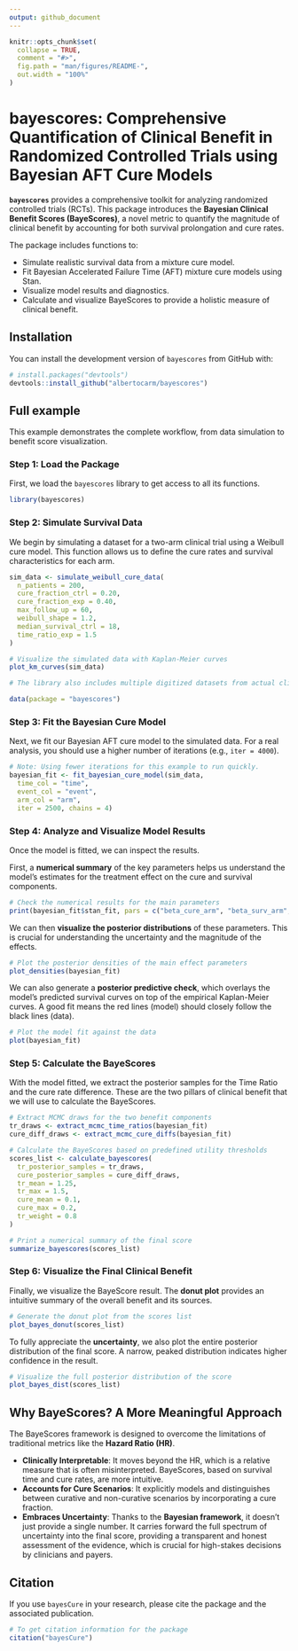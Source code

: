 ```yaml
---
output: github_document
---
```


```r
knitr::opts_chunk$set(
  collapse = TRUE,
  comment = "#>",
  fig.path = "man/figures/README-",
  out.width = "100%"
)
```

# bayescores: Comprehensive Quantification of Clinical Benefit in Randomized Controlled Trials using Bayesian AFT Cure Models 
**`bayescores`** provides a comprehensive toolkit for analyzing randomized controlled trials (RCTs). This package introduces the **Bayesian Clinical Benefit Scores (BayeScores)**, a novel metric to quantify the magnitude of clinical benefit by accounting for both survival prolongation and cure rates.

The package includes functions to:

* Simulate realistic survival data from a mixture cure model.
* Fit Bayesian Accelerated Failure Time (AFT) mixture cure models using Stan.
* Visualize model results and diagnostics.
* Calculate and visualize BayeScores to provide a holistic measure of clinical benefit.

## Installation

You can install the development version of `bayescores` from GitHub with:

```r
# install.packages("devtools")
devtools::install_github("albertocarm/bayescores")
```

## Full example

This example demonstrates the complete workflow, from data simulation to benefit score visualization.

### Step 1: Load the Package

First, we load the `bayescores` library to get access to all its functions.

```r
library(bayescores)
```

### Step 2: Simulate Survival Data

We begin by simulating a dataset for a two-arm clinical trial using a Weibull cure model. This function allows us to define the cure rates and survival characteristics for each arm.

```r
sim_data <- simulate_weibull_cure_data(
  n_patients = 200,
  cure_fraction_ctrl = 0.20,
  cure_fraction_exp = 0.40,
  max_follow_up = 60,
  weibull_shape = 1.2,
  median_survival_ctrl = 18,
  time_ratio_exp = 1.5
)

# Visualize the simulated data with Kaplan-Meier curves
plot_km_curves(sim_data)

# The library also includes multiple digitized datasets from actual clinical trials (facsimiles) across curative and non-curative settings, featuring various therapies such as chemotherapy, targeted therapies, and immunotherapy. The datasets include survival curves with diverse morphologies, late effects, crossing hazards, etc.

data(package = "bayescores")

```

### Step 3: Fit the Bayesian Cure Model

Next, we fit our Bayesian AFT cure model to the simulated data. For a real analysis, you should use a higher number of iterations (e.g., `iter = 4000`).

```r
# Note: Using fewer iterations for this example to run quickly.
bayesian_fit <- fit_bayesian_cure_model(sim_data,
  time_col = "time",
  event_col = "event",
  arm_col = "arm",
  iter = 2500, chains = 4)
```

### Step 4: Analyze and Visualize Model Results

Once the model is fitted, we can inspect the results.

First, a **numerical summary** of the key parameters helps us understand the model's estimates for the treatment effect on the cure and survival components.

```r
# Check the numerical results for the main parameters
print(bayesian_fit$stan_fit, pars = c("beta_cure_arm", "beta_surv_arm", "alpha"))
```

We can then **visualize the posterior distributions** of these parameters. This is crucial for understanding the uncertainty and the magnitude of the effects.

```r
# Plot the posterior densities of the main effect parameters
plot_densities(bayesian_fit)
```

We can also generate a **posterior predictive check**, which overlays the model's predicted survival curves on top of the empirical Kaplan-Meier curves. A good fit means the red lines (model) should closely follow the black lines (data).

```r
# Plot the model fit against the data
plot(bayesian_fit)
```

### Step 5: Calculate the BayeScores

With the model fitted, we extract the posterior samples for the Time Ratio and the cure rate difference. These are the two pillars of clinical benefit that we will use to calculate the BayeScores.

```r
# Extract MCMC draws for the two benefit components
tr_draws <- extract_mcmc_time_ratios(bayesian_fit)
cure_diff_draws <- extract_mcmc_cure_diffs(bayesian_fit)

# Calculate the BayeScores based on predefined utility thresholds
scores_list <- calculate_bayescores(
  tr_posterior_samples = tr_draws,
  cure_posterior_samples = cure_diff_draws,
  tr_mean = 1.25,
  tr_max = 1.5,
  cure_mean = 0.1,
  cure_max = 0.2,
  tr_weight = 0.8
)

# Print a numerical summary of the final score
summarize_bayescores(scores_list)
```

### Step 6: Visualize the Final Clinical Benefit

Finally, we visualize the BayeScore result. The **donut plot** provides an intuitive summary of the overall benefit and its sources.

```r
# Generate the donut plot from the scores list
plot_bayes_donut(scores_list)
```

To fully appreciate the **uncertainty**, we also plot the entire posterior distribution of the final score. A narrow, peaked distribution indicates higher confidence in the result.

```r
# Visualize the full posterior distribution of the score
plot_bayes_dist(scores_list)
```

## Why BayeScores? A More Meaningful Approach

The BayeScores framework is designed to overcome the limitations of traditional metrics like the **Hazard Ratio (HR)**.

* **Clinically Interpretable**: It moves beyond the HR, which is a relative measure that is often misinterpreted. BayeScores, based on survival time and cure rates, are more intuitive.
* **Accounts for Cure Scenarios**: It explicitly models and distinguishes between curative and non-curative scenarios by incorporating a cure fraction.
* **Embraces Uncertainty**: Thanks to the **Bayesian framework**, it doesn't just provide a single number. It carries forward the full spectrum of uncertainty into the final score, providing a transparent and honest assessment of the evidence, which is crucial for high-stakes decisions by clinicians and payers.

## Citation

If you use `bayesCure` in your research, please cite the package and the associated publication.

```r
# To get citation information for the package
citation("bayesCure")
```

